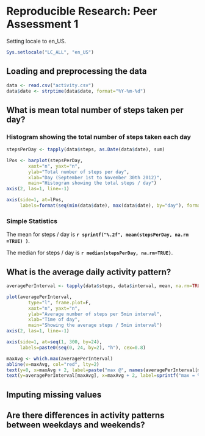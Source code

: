 # Reproducible Research: Peer Assessment 1

Setting locale to en_US.
```r
Sys.setlocale("LC_ALL", "en_US")
```

## Loading and preprocessing the data

```r
data <- read.csv("activity.csv")
data$date <- strptime(data$date, format="%Y-%m-%d")
```

## What is mean total number of steps taken per day?

### Histogram showing the total number of steps taken each day
```r
stepsPerDay <- tapply(data$steps, as.Date(data$date), sum)

lPos <- barplot(stepsPerDay,
        xaxt="n", yaxt="n",
        ylab="Total number of steps per day",
        xlab="Day (September 1st to November 30th 2012)",
        main="Histogram showing the total steps / day")
axis(2, las=1, line=-1)

axis(side=1, at=lPos,
     labels=format(seq(min(data$date), max(data$date), by="day"), format="%d") )
```

### Simple Statistics 

The mean for steps / day is __`r sprintf("%.2f", mean(stepsPerDay, na.rm =TRUE) )`__.

The median for steps / day is __`r median(stepsPerDay, na.rm=TRUE)`__.

## What is the average daily activity pattern?

```r
averagePerInterval <- tapply(data$steps, data$interval, mean, na.rm=TRUE)

plot(averagePerInterval,
        type="l", frame.plot=F,
        xaxt="n", yaxt="n",
        ylab="Average number of steps per 5min interval",
        xlab="Time of day",
        main="Showing the average steps / 5min interval")
axis(2, las=1, line=-1)

axis(side=1, at=seq(1, 300, by=24),
     labels=paste0(seq(0, 24, by=2), "h"), cex=0.8)

maxAvg <- which.max(averagePerInterval)
abline(v=maxAvg, col="red", lty=2)
text(y=0, x=maxAvg + 2, label=paste("max @", names(averagePerInterval[maxAvg])), adj=0, col="red", cex=.8)
text(y=averagePerInterval[maxAvg], x=maxAvg + 2, label=sprintf("max = %.2f steps/5min", averagePerInterval[maxAvg]), adj=0, col="red", cex=.8)
```

## Imputing missing values



## Are there differences in activity patterns between weekdays and weekends?
